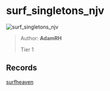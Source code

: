 
# surf_singletons_njv

![surf_singletons_njv](https://raw.githubusercontent.com/Sayt123/SurfMapPics/Maps-and-bonuses/csgo/surf_singletons_njv.jpg)

> Author: **AdamRH**
>
> Tier 1

## Records

[surfheaven](https://surfheaven.eu/map/surf_singletons_njv)
